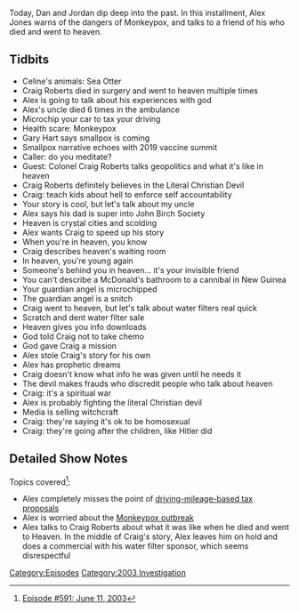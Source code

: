 {{DEFAULTSORT:
    #_EPISODE_0591:June 11, 2003
}}{{Episode
    | title           = June 11, 2003
    | caption         = Listen to this episode on [https://knowledgefight.libsyn.com/591-june-11-2003 Libsyn] [https://open.spotify.com/episode/06pVNh879ycYEE8IQn4hry Spotify], Read the [[Transcript/591: June 11, 2003|Unofficial Transcript]]
    | episodeNumber   = 591
    | length          = 01:39:28
    | airDate         = August 30, 2021
    | coverageDate    = June 11, 2003
    | episodeType     = [[:Category:2003 Investigation|2003 Investigation]]
    | appearance      = [[Craig Roberts]], [[Gary Hart]]
    | previousEpisode = [[590: August 24, 2021]]
    | nextEpisode     = [[592: June 12, 2003]]
}}

{{Stub}}

Today, Dan and Jordan dip deep into the past. In this installment, Alex Jones warns of the dangers of Monkeypox, and talks to a friend of his who died and went to heaven.

==Tidbits==

*Celine's animals: Sea Otter
*Craig Roberts died in surgery and went to heaven multiple times
*Alex is going to talk about his experiences with god
*Alex's uncle died 6 times in the ambulance
*Microchip your car to tax your driving
*Health scare: Monkeypox
*Gary Hart says smallpox is coming
*Smallpox narrative echoes with 2019 vaccine summit
*Caller: do you meditate?
*Guest: Colonel Craig Roberts talks geopolitics and what it's like in heaven
*Craig Roberts definitely believes in the Literal Christian Devil
*Craig: teach kids about hell to enforce self accountability
*Your story is cool, but let's talk about my uncle
*Alex says his dad is super into John Birch Society
*Heaven is crystal cities and scolding
*Alex wants Craig to speed up his story
*When you're in heaven, you know
*Craig describes heaven's waiting room
*In heaven, you're young again
*Someone's behind you in heaven... it's your invisible friend
*You can't describe a McDonald's bathroom to a cannibal in New Guinea
*Your guardian angel is microchipped
*The guardian angel is a snitch
*Craig went to heaven, but let's talk about water filters real quick
*Scratch and dent water filter sale
*Heaven gives you info downloads
*God told Craig not to take chemo
*God gave Craig a mission
*Alex stole Craig's story for his own
*Alex has prophetic dreams
*Craig doesn't know what info he was given until he needs it
*The devil makes frauds who discredit people who talk about heaven
*Craig: it's a spiritual war
*Alex is probably fighting the literal Christian devil
*Media is selling witchcraft
*Craig: they're saying it's ok to be homosexual
*Craig: they're going after the children, like Hitler did

==Detailed Show Notes==

Topics covered<ref>[https://knowledgefight.com/research/2021/8/29/episode-591-june-11-2003 Episode #591: June 11, 2003]</ref>:

*Alex completely misses the point of [https://www.washingtonpost.com/transportation/interactive/2021/electric-mileage-tax/ driving-mileage-based tax proposals]
*Alex is worried about the [https://www.cdc.gov/poxvirus/monkeypox/outbreak.html Monkeypox outbreak]
*Alex talks to Craig Roberts about what it was like when he died and went to Heaven. In the middle of Craig's story, Alex leaves him on hold and does a commercial with his water filter sponsor, which seems disrespectful

[[Category:Episodes]]
[[Category:2003 Investigation]]

